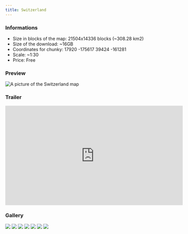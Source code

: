 ---
title: Switzerland
---


### Informations
* Size in blocks of the map: 21504x14336 blocks (~308.28 km2)
* Size of the download: ~16GB
* Coordinates for chunky: 17920 -175617 39424 -161281 
* Scale: ~1:30
* Price: Free

### Preview
<img src="/img/maps/previews/europe/switzerland.webp" alt="A picture of the Switzerland map"></img>  

### Trailer
<iframe width="560" height="315" src="https://www.youtube-nocookie.com/embed/Zw6EWZk55iw" title="YouTube video player" frameborder="0" allow="accelerometer; autoplay; clipboard-write; encrypted-media; gyroscope; picture-in-picture; web-share" referrerpolicy="strict-origin-when-cross-origin" allowfullscreen></iframe>  

### Gallery
<Slider dots arrows={false} infinite slidesToShow={1} slidesToScroll={1} pauseOnHover speed={500} autoplay autoplaySpeed={3000}>
    <img src="/img/maps/gallery/europe/switzerland/0.webp"></img>
    <img src="/img/maps/gallery/europe/switzerland/1.webp"></img>
    <img src="/img/maps/gallery/europe/switzerland/2.webp"></img>
    <img src="/img/maps/gallery/europe/switzerland/3.webp"></img>
    <img src="/img/maps/gallery/europe/switzerland/4.webp"></img>
    <img src="/img/maps/gallery/europe/switzerland/5.webp"></img>
    <img src="/img/maps/gallery/europe/switzerland/6.webp"></img>
</Slider>